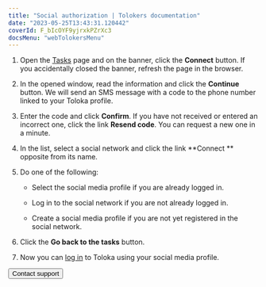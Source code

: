 ```yaml
---
title: "Social authorization | Tolokers documentation"
date: "2023-05-25T13:43:31.120442"
coverId: F_bIcOYF9yjrxkPZrXc3
docsMenu: "webTolokersMenu"
---
```



<NewAuthorizationContent/>

1. Open the [Tasks](https://toloka.yandex.com/tasks) page and on the banner, click the **Connect** button. If you accidentally closed the banner, refresh the page in the browser.

2. In the opened window, read the information and click the **Continue** button. We will send an SMS message with a code to the phone number linked to your Toloka profile.

3. Enter the code and click **Confirm**. If you have not received or entered an incorrect one, click the link **Resend code**. You can request a new one in a minute.

4. In the list, select a social network and click the link **Connect ** opposite from its name.

5. Do one of the following:

    - Select the social media profile if you are already logged in.

    - Log in to the social network if you are not already logged in.

    - Create a social media profile if you are not yet registered in the social network.

6. Click the **Go back to the tasks** button.

7. Now you can [log in](../register#authorization) to Toloka using your social media profile.

<Button view="defaultInverse" size="l" type="link" url="../troubleshooting/support?form-source=new-authorization">Contact support</Button>